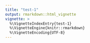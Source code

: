 ```yaml
---
title: "test-1"
output: rmarkdown::html_vignette
vignette: >
  %\VignetteIndexEntry{test-1}
  %\VignetteEngine{knitr::rmarkdown}
  %\VignetteEncoding{UTF-8}
---
```

